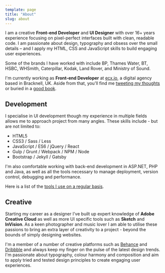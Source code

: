 ```yaml
---
template: page
title: "About"
slug: about
---
```


I am a creative **Front-end Developer** and **UI Designer** with over 16+ years experience focusing on pixel-perfect interfaces built with clean, readable code. I am passionate about design, typography and obsess over the small details – and I apply my HTML, CSS and JavaScript skills to build engaging user experiences.

Some of the brands I have worked with include BP, Thames Water, BT, HSBC, WHSmith, Caterpillar, Kodak, Land Rover, and Ministry of Sound.

I'm currently working as **Front-end Developer** at <a href="http://www.ecx.io" target="_blank" title="ecx.io - Creating Digital Success">ecx.io</a>, a digital agency based in Bracknell, UK. Aside from that, you'll find me <a href="http://www.twitter.com/ajaykarwal" target="_blank" title="Follow me on Twitter">tweeting my thoughts</a> or buried in a <a href="https://www.goodreads.com/ajaykarwal" target="_blank" title="My Goodreads profile">good book</a>.

## Development
I specialise in UI development though my experience in multiple fields allows me to approach project from many angles. These skills include - but are not limited to:

- HTML5
- CSS3 / Sass / Less
- JavaScript / ES6 / jQuery / React
- Gulp / Grunt / Webpack / NPM / Node
- Bootstrap / Jekyll / Gatsby

I'm also comfortable working with back-end development in ASP.NET, PHP and Java, as well as all the tools necessary to manage deployment, version control, debugging and performance.

Here is a list of the [tools I use on a regular basis](/uses/).


## Creative
Starting my career as a designer I've built up expert knowledge of **Adobe Creative Cloud** as well as more UI specific tools such as **Sketch** and **InVision**. As a keen photographer and music lover I am able to utilise these passions to bring an extra layer of creativity to a project - beyond the bounds of simply designing websites.

I'm a member of a number of creative platforms such as <a href="http://www.behance.net/ajaykarwal" target="_blank" title="My Behance profile">Behance</a> and <a href="http://www.dribbble.com/ajaykarwal" target="_blank" title="My Dribbble profile">Dribbble</a> and always keep my finger on the pulse of the latest design trends. I'm passionate about typography, colour harmony and composition and aim to apply tried and tested design principles to create engaging user experiences.
